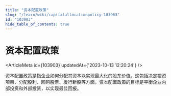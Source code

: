 ```yaml
---
title: "资本配置政策"
slug: "/learn/wiki/capitalallocationpolicy-103903"
id: "103903"
hide_table_of_contents: true
---
```



# 资本配置政策

<ArticleMeta id={103903} updatedAt={'2023-10-13 12:20:24'} />
<div className='border-solid border-b border-t-0 my-4 border-[var(--ifm-color-gray-300)]' />

资本配置政策是指企业如何分配其资本以实现最大化的股东价值。这包括决定投资项目、分配股利、回购股票、发行新股等方面。资本配置政策的目标是平衡企业内部投资和外部投资，以实现最佳回报。
